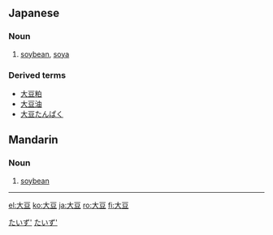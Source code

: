 ==Japanese==
{{ja-kanjitab|大|豆}}
===Noun===
{{ja-noun|k|hira=だいず|rom=daizu|hidx=たいず'}}

# [[soybean]], [[soya]]
[[Category:ja:Grains|たいず']]
[[Category:ja:Foods|たいず']]
===Derived terms===
*[[大豆粕]]
*[[大豆油]]
*[[大豆たんぱく]]

==Mandarin==
{{zh-hanzi|[[大]][[豆]]}}

===Noun===
{{cmn-noun|ts|pin=dàdòu|pint=da4dou4|rs=大00}}

# [[soybean]]

----

[[el:大豆]]
[[ko:大豆]]
[[ja:大豆]]
[[ro:大豆]]
[[fi:大豆]]